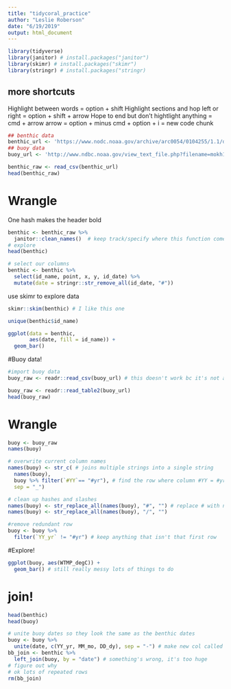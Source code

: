 ```yaml
---
title: "tidycoral_practice"
author: "Leslie Roberson"
date: "6/19/2019"
output: html_document
---
```


```r
library(tidyverse)
library(janitor) # install.packages("janitor")
library(skimr) # install.packages("skimr")
library(stringr) # install.packages("stringr)
```

## more shortcuts

Highlight between words = option + shift
Highlight sections and hop left or right = option + shift + arrow
Hope to end but don't hightlight anything = cmd + arrow 
arrow = option + minus
cmd + option + i = new code chunk
```r
## benthic data
benthic_url <- 'https://www.nodc.noaa.gov/archive/arc0054/0104255/1.1/data/0-data/cd08/100308OaAla03m.CSV'
## buoy data
buoy_url <- 'http://www.ndbc.noaa.gov/view_text_file.php?filename=mokh1h2010.txt.gz&dir=data/historical/stdmet/'
```

```r
benthic_raw <- read_csv(benthic_url)
head(benthic_raw)
```
# Wrangle
One hash makes the header bold
```r
benthic <- benthic_raw %>%
  janitor::clean_names()  # keep track/specify where this function comes from or force r to use that package
# explore
head(benthic)

# select our columns
benthic <- benthic %>%
  select(id_name, point, x, y, id_date) %>%
  mutate(date = stringr::str_remove_all(id_date, "#"))

```
use skimr to explore data 
```r
skimr::skim(benthic) # I like this one

unique(benthic$id_name)

ggplot(data = benthic, 
       aes(date, fill = id_name)) +
  geom_bar()
```
#Buoy data!
```r
#import buoy data
buoy_raw <- readr::read_csv(buoy_url) # this doesn't work bc it's not a csv

buoy_raw <- readr::read_table2(buoy_url) 
head(buoy_raw) 
```
# Wrangle 
```r
buoy <- buoy_raw
names(buoy)

# overwrite current column names
names(buoy) <- str_c( # joins multiple strings into a single string
  names(buoy),
  buoy %>% filter(`#YY`== "#yr"), # find the row where column #YY = #yr
  sep = "_")

# clean up hashes and slashes 
names(buoy) <- str_replace_all(names(buoy), "#", "") # replace # with nothing
names(buoy) <- str_replace_all(names(buoy), "/", "")

#remove redundant row
buoy <- buoy %>%
  filter(`YY_yr` != "#yr") # keep anything that isn't that first row
```
#Explore!
```r
ggplot(buoy, aes(WTMP_degC)) +
  geom_bar() # still really messy lots of things to do
```
# join!
```r
head(benthic)
head(buoy)

# unite buoy dates so they look the same as the benthic dates
buoy <- buoy %>% 
  unite(date, c(YY_yr, MM_mo, DD_dy), sep = "-") # make new col called date by uniting the year month day cols in that order
bb_join <- benthic %>% 
  left_join(buoy, by = "date") # something's wrong, it's too huge
# figure out why
# ok lots of repeated rows 
rm(bb_join)
```




